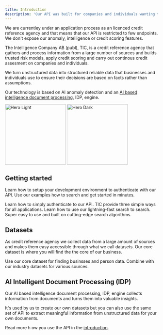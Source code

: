 ```yaml
---
title: Introduction
description: 'Our API was built for companies and individuals wanting to make better decisions based on trusted data and grow sales.'
---
```


<Tip>
  We are currentley under an application process as an licenced credit reference
  agency and that means that our API is restricted to few endpoints. We don't
  expose our anomaly, intelligence or credit scoring features.
</Tip>

The Intelligence Company AB (publ), TIC, is a credit reference agency that gathers and process information from
a large number of sources and builds trusted risk models, apply credit scoring and carry out continous credit
assesment on companies and individuals.

We turn unstructured data into structured reliable data that businesses and individuals use to ensure their
decisions are based on facts rather than assumptions.

Our technology is based on AI anomaly detection and an [AI based intelligence document processing](/api-idp/introduction), IDP, engine.

<img
  className='block dark:hidden'
  src='/images/tic.jpg'
  height='200'
  alt='Hero Light'
/>
<img
  className='hidden dark:block'
  src='/images/tic.jpg'
  height='200'
  alt='Hero Dark'
/>

## Getting started

Learn how to setup your development environment to authenticate with our API. Use our examples
how to search and get started in minutes.

<CardGroup cols={2}>
  <Card title='Authenticate' icon='key' href='/authentication'>
    Learn how to simply authenticate to our API. TIC provide three simple ways
    for all applications.
  </Card>
  <Card title='Lightning-fast Search' icon='searchengin' href='/search'>
    Learn how to use our lightning-fast search to search. Super easy to use and
    built on cutting-edge search algorithms.
  </Card>
</CardGroup>

## Datasets

As credit reference agency we collect data from a large amount of sources and makes
them easy accessible through what we call datasets. Our core dataset is where you will
find the the core of our business.

<CardGroup cols={2}>
  <Card title='Core datasets' icon='globe' href='/datasets/companies'>
    Use our core dataset for finding businsses and person data.
  </Card>
  <Card
    title='Industry datasets'
    icon='industry'
    href='https://mintlify.com/docs/api-playground/openapi'
  >
    Combine with our industry datasets for various sources.
  </Card>
</CardGroup>

## AI Intelligent Document Processing (IDP)

Our AI based intelligence document processing, IDP, engine collects information from documents
and turns them into valuable insights.

It's used by us to create our own datasets but you can also use the same set of API to extract meaningful
information from unstructured data for your own documents.

Read more h ow you use the API in the [introduction](/api-idp/introduction).
